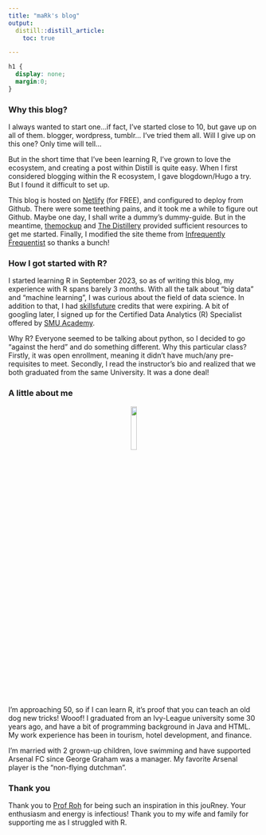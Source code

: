 ```yaml
---
title: "maRk's blog"
output:
  distill::distill_article:
    toc: true

---
```

```css
h1 {
  display: none;
  margin:0;
}

```

### Why this blog?

I always wanted to start one...if fact, I've started close to 10, but gave up on all of them. blogger, wordpress, tumblr... I've tried them all. Will I give up on this one? Only time will tell...

But in the short time that I've been learning R, I've grown to love the ecosystem, and creating a post within Distill is quite easy. When I first considered blogging within the R ecosystem, I gave blogdown/Hugo a try. But I found it difficult to set up.

This blog is hosted on [Netlify](https://www.netlify.com/) (for FREE), and configured to deploy from Github. There were some teething pains, and it took me a while to figure out Github. Maybe one day, I shall write a dummy's dummy-guide. But in the meantime, [themockup](https://themockup.blog/posts/2020-08-01-building-a-blog-with-distill/) and [The Distillery](https://distillery.rbind.io/) provided sufficient resources to get me started. Finally, I modified the site theme from [Infrequently Frequentist](https://www.infreq.com/) so thanks a bunch!

### How I got started with R?

I started learning R in September 2023, so as of writing this blog, my experience with R spans barely 3 months. With all the talk about "big data" and "machine learning", I was curious about the field of data science. In addition to that, I had [skillsfuture](https://www.skillsfuture.gov.sg/) credits that were expiring. A bit of googling later, I signed up for the Certified Data Analytics (R) Specialist offered by [SMU Academy](https://academy.smu.edu.sg/certified-data-analytics-r-specialist-1911).

Why R? Everyone seemed to be talking about python, so I decided to go "against the herd" and do something different. Why this particular class? Firstly, it was open enrollment, meaning it didn't have much/any pre-requisites to meet. Secondly, I read the instructor's bio and realized that we both graduated from the same University. It was a done deal!

### A little about me

<center>![](images/HANDSTAND.png){width="15%"}</center>

I'm approaching 50, so if I can learn R, it's proof that you can teach an old dog new tricks! Wooof! I graduated from an Ivy-League university some 30 years ago, and have a bit of programming background in Java and HTML. My work experience has been in tourism, hotel development, and finance.

I'm married with 2 grown-up children, love swimming and have supported Arsenal FC since George Graham was a manager. My favorite Arsenal player is the "non-flying dutchman".

### Thank you

Thank you to [Prof Roh](https://www.talktoroh.com/) for being such an inspiration in this jouRney. Your enthusiasm and energy is infectious! Thank you to my wife and family for supporting me as I struggled with R.
